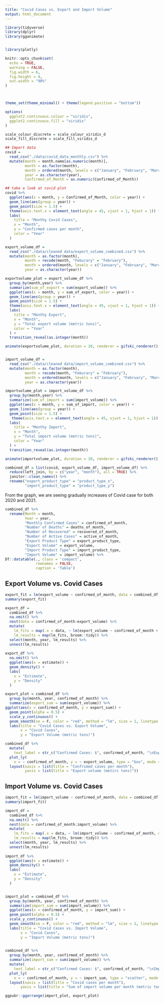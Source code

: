 ```yaml
---
title: "Covid Cases vs. Export and Import Volume"
output: html_document
---
```


```r
library(tidyverse)
library(dplyr)
library(gganimate)


library(plotly)

knitr::opts_chunk$set(
  echo = TRUE,
  warning = FALSE,
  fig.width = 6,
  fig.height = 4,
  out.width = "90%"
)



theme_set(theme_minimal() + theme(legend.position = "bottom"))

options(
  ggplot2.continuous.colour = "viridis",
  ggplot2.continuous.fill = "viridis"
)

scale_colour_discrete = scale_colour_viridis_d
scale_fill_discrete = scale_fill_viridis_d
```


```r
## Import data 
covid = 
  read_csv("./data/covid_data_monthly.csv") %>% 
  mutate(month = month.name[as.numeric(month)],
         month = as.factor(month),
         month = ordered(month, levels = c("January", "February", "March", "April", "May", "June", "July", "August", "September", "October", "November", "December")),
         year = as.character(year),
         Confirmed_of_Month = as.numeric(Confirmed_of_Month))

## take a look at covid plot 
covid %>% 
  ggplot(aes(x = month, y = Confirmed_of_Month, color = year)) + 
  geom_line(aes(group = year)) +
  geom_point(size = 1.5) +
  theme(axis.text.x = element_text(angle = 45, vjust = 1, hjust = 1)) + 
  labs(
    title = "Monthy Covid Cases",
    x = "Month",
    y = "Confirmed cases per month",
    color = "Year"
  )

export_volume_df = 
  read_csv("./data/cleaned data/export_volume_combined.csv") %>% 
  mutate(month = as.factor(month),
         month = recode(month, "Feburary" = "February"),
         month = ordered(month, levels = c("January", "February", "March", "April", "May", "June", "July", "August", "September", "October", "November", "December")),
         year = as.character(year))

exportvolume_plot = export_volume_df %>% 
  group_by(month,year) %>% 
  summarize(sum_of_export = sum(export_volume)) %>% 
  ggplot(aes(x = month, y = sum_of_export, color = year)) + 
  geom_line(aes(group = year)) +
  geom_point(size = 1.5) +
  theme(axis.text.x = element_text(angle = 45, vjust = 1, hjust = 1)) + 
  labs(
    title = "Monthy Export",
    x = "Month",
    y = "Total export volume (metric tons)",
    color = "Year"
  ) +
  transition_reveal(as.integer(month))

animate(exportvolume_plot, duration = 10, renderer = gifski_renderer())


import_volume_df = 
  read_csv("./data/cleaned data/import_volume_combined.csv") %>% 
  mutate(month = as.factor(month),
         month = recode(month, "Feburary" = "February"),
         month = ordered(month, levels = c("January", "February", "March", "April", "May", "June", "July", "August", "September", "October", "November", "December")),
         year = as.character(year))

importvolume_plot = import_volume_df %>% 
  group_by(month,year) %>% 
  summarize(sum_of_import = sum(import_volume)) %>% 
  ggplot(aes(x = month, y = sum_of_import, color = year)) + 
  geom_line(aes(group = year)) +
  geom_point(size = 1.5) + 
   theme(axis.text.x = element_text(angle = 45, vjust = 1, hjust = 1)) + 
  labs(
    title = "Monthy Import",
    x = "Month",
    y = "Total import volume (metric tons)",
    color = "Year"
  ) +
  transition_reveal(as.integer(month))

animate(importvolume_plot, duration = 10, renderer = gifski_renderer())

combined_df = list(covid, export_volume_df, import_volume_df) %>% 
  reduce(left_join, by = c("year", "month"), all = TRUE) %>%
  janitor::clean_names() %>% 
  rename("export_product_type" = "product_type_x",
         "import_product_type" = "product_type_y") 

```

From the graph, we are seeing gradually increases of Covid case for both 2020 and 2021.


```r
combined_df %>%
  rename(Month = month,
         Year = year,
         "Monthly Confirmed Cases" = confirmed_of_month,
         "Number of Deaths" = deaths_of_month,
         "Number of Recovered" = recovered_of_month,
         "Number of Active Cases" = active_of_month, 
         "Export Product Type" = export_product_type,
         "Export Volume" = export_volume, 
         "Import Product Type" = import_product_type, 
         "Import Volume" = import_volume) %>% 
DT::datatable(., class = 'compact',
              rownames = FALSE,
              caption = 'Table')
```

## Export Volume vs. Covid Cases

```r
export_fit = lm(export_volume ~ confirmed_of_month, data = combined_df)
summary(export_fit)

export_df = 
  combined_df %>% 
  na.omit() %>% 
  nest(data = confirmed_of_month:export_volume) %>% 
  mutate(
    lm_fits = map(.x = data, ~ lm(export_volume ~ confirmed_of_month + deaths_of_month, data = .x)),
    lm_results = map(lm_fits, broom::tidy)) %>% 
  select(month, year, lm_results) %>% 
  unnest(lm_results) 
  
export_df %>% 
  na.omit() %>% 
  ggplot(aes(x = estimate)) +
  geom_density() +
  labs(
    x = "Estimate",
    y = "Density"
  )

export_plot = combined_df %>% 
  group_by(month, year, confirmed_of_month) %>% 
  summarize(export_sum = sum(export_volume)) %>% 
ggplot(aes(x = confirmed_of_month, y = export_sum)) +
  geom_point(alpha = 0.5) +
  scale_y_continuous() +
  geom_smooth(se = F, color = "red", method = "lm", size = 1, linetype = 2) +
  labs(title = "Covid Cases vs. Export Volume", 
       x = "Covid Cases", 
       y = "Export Volume (metric tons)")

combined_df %>% 
  mutate(
    text_label = str_c("Confirmed Cases: $", confirmed_of_month, "\nExport Volume: ", export_volume)) %>% 
  plot_ly(
    x = ~ confirmed_of_month, y = ~ export_volume, type = "box", mode = "markers", color = ~month, text = ~text_label, alpha = 0.5)%>%
  layout(xaxis = list(title = "Confrimed cases per month"),
         yaxis = list(title = "Export volume (metirc tons)"))


```


## Import Volume vs. Covid Cases 

```r
import_fit = lm(import_volume ~ confirmed_of_month, data = combined_df)
summary(import_fit)

import_df = 
  combined_df %>% 
  na.omit() %>% 
  nest(data = confirmed_of_month:import_volume) %>% 
  mutate(
    lm_fits = map(.x = data, ~ lm(import_volume ~ confirmed_of_month, data = .x), na.action = na.omit()),
    lm_results = map(lm_fits, broom::tidy)) %>% 
  select(month, year, lm_results) %>% 
  unnest(lm_results) 
  
import_df %>% 
  ggplot(aes(x = estimate)) +
  geom_density() +
  labs(
    x = "Estimate",
    y = "Density"
  )


import_plot = combined_df %>% 
  group_by(month, year, confirmed_of_month) %>% 
  summarize(import_sum = sum(import_volume)) %>% 
  ggplot(aes(x = confirmed_of_month, y = import_sum)) +
  geom_point(alpha = 0.5) +
  scale_y_continuous() +
  geom_smooth(se = F, color = "red", method = "lm", size = 1, linetype = 2) +
  labs(title = "Covid Cases vs. Import Volume", 
       x = "Covid Cases", 
       y = "Import Volume (metric tons)")
  

combined_df %>% 
  group_by(month, year, confirmed_of_month) %>% 
  summarize(import_sum = sum(import_volume)) %>% 
  mutate(
    text_label = str_c("Confirmed Cases: $", confirmed_of_month, "\nImport Volume: ", import_sum)) %>% 
  plot_ly(
    x = ~ confirmed_of_month, y = ~ import_sum, type = "scatter", mode = "markers", color = ~month, text = ~text_label)%>%
  layout(xaxis = list(title = "Covid cases per month"), 
       yaxis = list(title = "Sum of import volume per month (metric tons)"))
```

```r
ggpubr::ggarrange(import_plot, export_plot)
```
